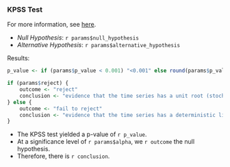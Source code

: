 ### KPSS Test

For more information, see [here](https://rileywheadon.github.io/ffa-framework/articles/eda-trend-ams-mean.html#kpss-test). 

- *Null Hypothesis*: `r params$null_hypothesis`
- *Alternative Hypothesis*: `r params$alternative_hypothesis`

Results:

```r
p_value <- if (params$p_value < 0.001) "<0.001" else round(params$p_value, 3)

if (params$reject) {
	outcome <- "reject"
	conclusion <- "evidence that the time series has a unit root (stochastic trend)"
} else {
	outcome <- "fail to reject"	
	conclusion <- "evidence that the time series has a deterministic linear trend"
}
```

- The KPSS test yielded a p-value of `r p_value`.
- At a significance level of `r params$alpha`, we `r outcome` the null hypothesis.
- Therefore, there is `r conclusion`.


